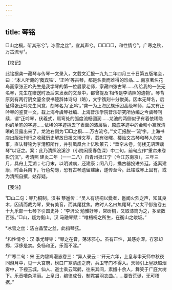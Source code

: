 ```yaml
---
---
---
```

title: 琴铭
---







□山之桐，斫其形兮¹。冰雪之丝²，宣其声兮。□□□□，和性情兮³。广寒之秋，万古流兮⁴。

【校记】

此铭据龚一藏琴与传琴一文录入，文载文汇报一九九二年四月三十日第五版笔会，曰：“本人所藏的‘蕤宾铁’、‘正吟’等古琴，都是名贵而难得的珍品……南京著名花鸟画家张正吟先生是我学琴的第一位启蒙老师，家藏四张古琴……传给我的一张无名琴，先生在赠送时及后来发表的文章中，都曾提及‘相传是李清照的遗物’。琴背原刻有两行阴文鎏金隶书楚辞体诗句（略），文字镌刻十分俊美。因本无琴名，后征得张正吟先生同意，刻琴名为‘正吟’。”龚一为上海民族乐团高级琴师，后又有正吟琴的鉴赏一文，载上海今虞琴社编、上海音乐学院音乐研究所协编之今虞琴刊续，谓“正吟琴，伏羲式，肩弯处的弧度流畅圆润……龙池的两侧似乎有着依稀隐约的单笔的字迹……依稀的字迹挑去了表面的漆层后，原底字迹中的金粉小篆就清晰的显露出来了。龙池右侧为‘□□之桐……万古流兮。’”文汇报脱一‘流’字。上海书店出版社刊行之收藏历史解放日报文博文萃，载有张曙、楼灿文古琴和琴人的故事，直认琴铭为李清照所作，并引凤凰台上忆吹箫云：“垂帘未卷，倚楼无语理瑶琴”以证之。案：此乃清照浣溪沙（小院闲窗春色深）中二句，前句应作“重帘未卷影沉沉”。考清照 建炎二年（一一二八）自青州抵江宁（今江苏南京），三年三月，具舟上芜湖；七月末，以明诚病，还建康；闰八月，携古器投进外廷，遂离建康，时金兵南下，行色匆匆，恐有古琴遗留建康，遂传至今。此铭或琴上固有，或为清照自撰，姑存疑。

【笺注】

¹□山二句：琴乃桐制。汉书 蔡邕传：“吴人有烧桐以爨者，邕闻火烈之声，知其良木，因请而裁为琴，果有美音，而其尾犹焦。故时人名曰焦尾琴。”又太平御览卷五十九乐部一七琴下引国史补：“李汧公 勉雅好琴，常斫桐，又取漆筒为之，多至数百张。”□山，疑为衡山。汉 马融琴赋：“唯梧桐之所生，在衡山之峻坂。”

²冰雪之丝：洁白晶莹之丝，此指琴弦。

³和性情兮：汉 季尤琴铭：“琴之在音，荡涤邪心。虽有正性，其感亦深。存邪却郑，浮侈是禁。条畅和正，乐而不淫。”

⁴广寒二句：宋 王灼碧鸡漫志卷三：“异人录云：‘开元六年，上皇与申天师中秋夜同游月中，见一大宫府，榜曰广寒清虚之府，兵卫守门不得入。天师引上皇跃超烟雾中，下视玉城，仙人、道士乘云驾鹤，往来其间，素娥十余人，舞笑于广庭大树下。乐音嘈杂清丽。上皇归，编律成音，制霓裳羽衣曲。’……要皆荒诞，无可稽据。”